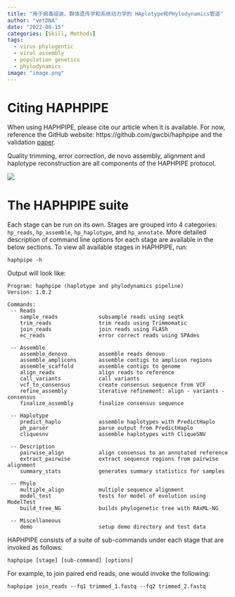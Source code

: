 ```yaml
---
title: "用于病毒组装、群体遗传学和系统动力学的 HAplotype和PHylodynamics管道"
author: "vetDNA"
date: "2022-08-15"
categories: [Skill, Methods]
tags: 
  - virus phylogentic
  - viral assembly
  - population genetics
  - phylodynamics
image: "image.png"
---
```


# **Citing HAPHPIPE**

When using HAPHPIPE, please cite our article when it is available. For now, reference the GitHub website: https://github.com/gwcbi/haphpipe and the validation [paper](https://doi.org/10.3390/v12070758).

Quality trimming, error correction, de novo assembly, alignment and haplotype reconstruction are all components of the HAPHPIPE protocol.

![](haphpipe_schematic_v2.png)

# **The HAPHPIPE suite**

Each stage can be run on its own. Stages are grouped into 4 categories: `hp_reads`, `hp_assemble`, `hp_haplotype`, and `hp_annotate`. More detailed description of command line options for each stage are available in the below sections. To view all available stages in HAPHPIPE, run:

    haphpipe -h

Output will look like:

    Program: haphpipe (haplotype and phylodynamics pipeline)
    Version: 1.0.2

    Commands:
     -- Reads
        sample_reads             subsample reads using seqtk
        trim_reads               trim reads using Trimmomatic
        join_reads               join reads using FLASh
        ec_reads                 error correct reads using SPAdes

     -- Assemble
        assemble_denovo          assemble reads denovo
        assemble_amplicons       assemble contigs to amplicon regions
        assemble_scaffold        assemble contigs to genome
        align_reads              align reads to reference
        call_variants            call variants
        vcf_to_consensus         create consensus sequence from VCF
        refine_assembly          iterative refinement: align - variants - consensus
        finalize_assembly        finalize consensus sequence

     -- Haplotype
        predict_haplo            assemble haplotypes with PredictHaplo
        ph_parser                parse output from PredictHaplo
        cliquesnv                assemble haplotypes with CliqueSNV

     -- Description
        pairwise_align           align consensus to an annotated reference
        extract_pairwise         extract sequence regions from pairwise alignment
        summary_stats            generates summary statistics for samples

     -- Phylo
        multiple_align           multiple sequence alignment
        model_test               tests for model of evolution using ModelTest
        build_tree_NG            builds phylogenetic tree with RAxML-NG

     -- Miscellaneous
        demo                     setup demo directory and test data

HAPHPIPE consists of a suite of sub-commands under each stage that are invoked as follows:

`haphpipe [stage] [sub-command] [options]`

For example, to join paired end reads, one would invoke the following:

`haphpipe join_reads --fq1 trimmed_1.fastq --fq2 trimmed_2.fastq`
